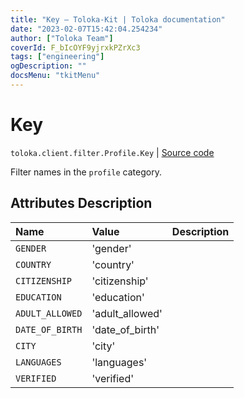 ```yaml
---
title: "Key — Toloka-Kit | Toloka documentation"
date: "2023-02-07T15:42:04.254234"
author: ["Toloka Team"]
coverId: F_bIcOYF9yjrxkPZrXc3
tags: ["engineering"]
ogDescription: ""
docsMenu: "tkitMenu"
---
```


# Key
`toloka.client.filter.Profile.Key` | [Source code](https://github.com/Toloka/toloka-kit/blob/v1.1.3/src/client/filter.py#L182)

Filter names in the `profile` category.

## Attributes Description

| Name | Value | Description |
| :------| :-----------| :----------|
`GENDER`|'gender'|
`COUNTRY`|'country'|
`CITIZENSHIP`|'citizenship'|
`EDUCATION`|'education'|
`ADULT_ALLOWED`|'adult_allowed'|
`DATE_OF_BIRTH`|'date_of_birth'|
`CITY`|'city'|
`LANGUAGES`|'languages'|
`VERIFIED`|'verified'|